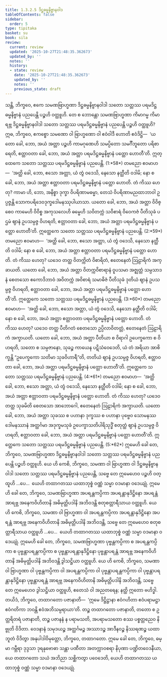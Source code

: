 ```yaml
---
title: 1.3.2.5 ဒိဋ္ဌဓမ္မနိဗ္ဗာနဝါဒ
tableOfContents: false
sidebar:
  order: 5
type: tipitaka
basket: su
book: sila
review:
  current: review
  updated: '2025-10-27T21:48:35.362673'
  updated_by: ''
  notes: ''
  history:
  - state: review
    date: '2025-10-27T21:48:35.362673'
    updated_by: ''
    notes: ''
    previous_state: draft
---
```



<ReviewStatus review={frontmatter.review} showDetails={true} />

<HypothesisAnnotation frontmatter={frontmatter} />

<DynamicBreadcrumb />

<Division number="93" book="sila" e="ch" v="6" p="33">

<Paragraph number="166" book="sila">
သန္တိ, ဘိက္ခဝေ, ဧကေ သမဏဗြာဟ္မဏာ ဒိဋ္ဌဓမ္မနိဗ္ဗာနဝါဒါ သတော <Emphasis>သတ္တဿ ပရမဒိဋ္ဌဓမ္မနိဗ္ဗာနံ</Emphasis> ပညပေန္တိ ပဉ္စဟိ ဝတ္ထူဟိ. တေ စ ဘောန္တော သမဏဗြာဟ္မဏာ ကိမာဂမ္မ ကိမာရဗ္ဘ ဒိဋ္ဌဓမ္မနိဗ္ဗာနဝါဒါ သတော သတ္တဿ ပရမဒိဋ္ဌဓမ္မနိဗ္ဗာနံ ပညပေန္တိ ပဉ္စဟိ ဝတ္ထူဟိ?
</Paragraph>

</Division>
<Division number="94" book="sila" e="ch" v="6" p="33">

<Paragraph number="167" book="sila">
ဣဓ, ဘိက္ခဝေ, ဧကစ္စော သမဏော ဝါ ဗြာဟ္မဏော ဝါ ဧဝံဝါဒီ ဟောတိ ဧဝံဒိဋ္ဌိ—  ‘ယတော ခေါ, ဘော, အယံ <Emphasis>အတ္တာ ပဉ္စဟိ ကာမဂုဏေဟိ သမပ္ပိတော</Emphasis> သမင်္ဂီဘူတော ပရိစာရေတိ, ဧတ္တာဝတာ ခေါ, ဘော, အယံ အတ္တာ <Emphasis>ပရမဒိဋ္ဌဓမ္မနိဗ္ဗာနံ ပတ္တော</Emphasis> ဟောတီ’တိ. ဣတ္ထေကေ သတော သတ္တဿ ပရမဒိဋ္ဌဓမ္မနိဗ္ဗာနံ ပညပေန္တိ. (1:*58*)
</Paragraph>

</Division>
<Division number="95" book="sila" e="ch" v="6" p="33">

<Paragraph number="168" book="sila">
တမညော ဧဝမာဟ—  ‘အတ္ထိ ခေါ, ဘော, ဧသော အတ္တာ, ယံ တွံ ဝဒေသိ, နေသော နတ္ထီတိ ဝဒါမိ; နော စ ခေါ, ဘော, အယံ အတ္တာ ဧတ္တာဝတာ ပရမဒိဋ္ဌဓမ္မနိဗ္ဗာနံ ပတ္တော ဟောတိ. တံ ကိဿ ဟေတု? ကာမာ ဟိ, ဘော, အနိစ္စာ ဒုက္ခာ ဝိပရိဏာမဓမ္မာ, တေသံ ဝိပရိဏာမညထာဘာဝါ ဥပ္ပဇ္ဇန္တိ သောကပရိဒေဝဒုက္ခဒေါမနဿုပါယာသာ. ယတော ခေါ, ဘော, အယံ <Emphasis>အတ္တာ</Emphasis> ဝိဝိစ္စေဝ ကာမေဟိ ဝိဝိစ္စ အကုသလေဟိ ဓမ္မေဟိ သဝိတက္ကံ သဝိစာရံ ဝိဝေကဇံ ပီတိသုခံ <Emphasis>ပဌမံ ဈာနံ ဥပသမ္ပဇ္ဇ</Emphasis> ဝိဟရတိ, ဧတ္တာဝတာ ခေါ, ဘော, အယံ အတ္တာ <Emphasis>ပရမဒိဋ္ဌဓမ္မနိဗ္ဗာနံ ပတ္တော</Emphasis> ဟောတီ’တိ. ဣတ္ထေကေ သတော သတ္တဿ ပရမဒိဋ္ဌဓမ္မနိဗ္ဗာနံ ပညပေန္တိ. (2:*59*)
</Paragraph>

</Division>
<Division number="96" book="sila" e="ch" v="6" p="34">

<Paragraph number="169" book="sila">
တမညော ဧဝမာဟ—  ‘အတ္ထိ ခေါ, ဘော, ဧသော အတ္တာ, ယံ တွံ ဝဒေသိ, နေသော နတ္ထီတိ ဝဒါမိ; နော စ ခေါ, ဘော, အယံ အတ္တာ ဧတ္တာဝတာ ပရမဒိဋ္ဌဓမ္မနိဗ္ဗာနံ ပတ္တော ဟောတိ. တံ ကိဿ ဟေတု? ယဒေဝ တတ္ထ ဝိတက္ကိတံ ဝိစာရိတံ, ဧတေနေတံ ဩဠာရိကံ အက္ခာယတိ. ယတော ခေါ, ဘော, အယံ <Emphasis>အတ္တာ</Emphasis> ဝိတက္ကဝိစာရာနံ ဝူပသမာ အဇ္ဈတ္တံ သမ္ပသာဒနံ စေတသော ဧကောဒိဘာဝံ အဝိတက္ကံ အဝိစာရံ သမာဓိဇံ ပီတိသုခံ <Emphasis>ဒုတိယံ ဈာနံ ဥပသမ္ပဇ္ဇ</Emphasis> ဝိဟရတိ, ဧတ္တာဝတာ ခေါ, ဘော, အယံ အတ္တာ <Emphasis>ပရမဒိဋ္ဌဓမ္မနိဗ္ဗာနံ ပတ္တော</Emphasis> ဟောတီ’တိ. ဣတ္ထေကေ သတော သတ္တဿ ပရမဒိဋ္ဌဓမ္မနိဗ္ဗာနံ ပညပေန္တိ. (3:*60*)
</Paragraph>

</Division>
<Division number="97" book="sila" e="ch" v="6" p="34">

<Paragraph number="170" book="sila">
တမညော ဧဝမာဟ—  ‘အတ္ထိ ခေါ, ဘော, ဧသော အတ္တာ, ယံ တွံ ဝဒေသိ, နေသော နတ္ထီတိ ဝဒါမိ; နော စ ခေါ, ဘော, အယံ အတ္တာ ဧတ္တာဝတာ ပရမဒိဋ္ဌဓမ္မနိဗ္ဗာနံ ပတ္တော ဟောတိ. တံ ကိဿ ဟေတု? ယဒေဝ တတ္ထ ပီတိဂတံ စေတသော ဥပ္ပိလာဝိတတ္တံ, ဧတေနေတံ ဩဠာရိကံ အက္ခာယတိ. ယတော ခေါ, ဘော, အယံ <Emphasis>အတ္တာ</Emphasis> ပီတိယာ စ ဝိရာဂါ ဥပေက္ခကော စ ဝိဟရတိ, သတော စ သမ္ပဇာနော, သုခဉ္စ ကာယေန ပဋိသံဝေဒေတိ, ယံ တံ အရိယာ အာစိက္ခန္တိ “ဥပေက္ခကော သတိမာ သုခဝိဟာရီ”တိ, <Emphasis>တတိယံ ဈာနံ ဥပသမ္ပဇ္ဇ</Emphasis> ဝိဟရတိ, ဧတ္တာဝတာ ခေါ, ဘော, အယံ အတ္တာ ပရမဒိဋ္ဌဓမ္မနိဗ္ဗာနံ ပတ္တော ဟောတီ’တိ. ဣတ္ထေကေ သတော သတ္တဿ ပရမဒိဋ္ဌဓမ္မနိဗ္ဗာနံ ပညပေန္တိ. (4:*61*)
</Paragraph>

</Division>
<Division number="98" book="sila" e="ch" v="6" p="34">

<Paragraph number="171" book="sila">
တမညော ဧဝမာဟ—  ‘အတ္ထိ ခေါ, ဘော, ဧသော အတ္တာ, ယံ တွံ ဝဒေသိ, နေသော နတ္ထီတိ ဝဒါမိ; နော စ ခေါ, ဘော, အယံ အတ္တာ ဧတ္တာဝတာ ပရမဒိဋ္ဌဓမ္မနိဗ္ဗာနံ ပတ္တော ဟောတိ. တံ ကိဿ ဟေတု? ယဒေဝ တတ္ထ သုခမိတိ စေတသော အာဘောဂေါ, ဧတေနေတံ ဩဠာရိကံ အက္ခာယတိ. ယတော ခေါ, ဘော, အယံ <Emphasis>အတ္တာ</Emphasis> သုခဿ စ ပဟာနာ ဒုက္ခဿ စ ပဟာနာ ပုဗ္ဗေဝ သောမနဿဒေါမနဿာနံ အတ္ထင်္ဂမာ အဒုက္ခမသုခံ ဥပေက္ခာသတိပါရိသုဒ္ဓိံ <Emphasis>စတုတ္ထံ ဈာနံ ဥပသမ္ပဇ္ဇ</Emphasis> ဝိဟရတိ, ဧတ္တာဝတာ ခေါ, ဘော, အယံ အတ္တာ <Emphasis>ပရမဒိဋ္ဌဓမ္မနိဗ္ဗာနံ ပတ္တော</Emphasis> ဟောတီ’တိ. ဣတ္ထေကေ သတော သတ္တဿ ပရမဒိဋ္ဌဓမ္မနိဗ္ဗာနံ ပညပေန္တိ. (5:*62*)
</Paragraph>

</Division>
<Division number="99" book="sila" e="ch" v="6" p="35">

<Paragraph number="172" book="sila">
ဣမေဟိ ခေါ တေ, ဘိက္ခဝေ, သမဏဗြာဟ္မဏာ ဒိဋ္ဌဓမ္မနိဗ္ဗာနဝါဒါ သတော သတ္တဿ ပရမဒိဋ္ဌဓမ္မနိဗ္ဗာနံ ပညပေန္တိ ပဉ္စဟိ ဝတ္ထူဟိ. ယေ ဟိ ကေစိ, ဘိက္ခဝေ, သမဏာ ဝါ ဗြာဟ္မဏာ ဝါ ဒိဋ္ဌဓမ္မနိဗ္ဗာနဝါဒါ သတော သတ္တဿ ပရမဒိဋ္ဌဓမ္မနိဗ္ဗာနံ ပညပေန္တိ, သဗ္ဗေ တေ ဣမေဟေဝ ပဉ္စဟိ ဝတ္ထူဟိ …ပေ…  ယေဟိ တထာဂတဿ ယထာဘုစ္စံ ဝဏ္ဏံ သမ္မာ ဝဒမာနာ ဝဒေယျုံ.
</Paragraph>

</Division>
<Division number="100" book="sila" e="ch" v="6" p="35">

<Paragraph number="173" book="sila">
ဣမေဟိ ခေါ တေ, ဘိက္ခဝေ, သမဏဗြာဟ္မဏာ အပရန္တကပ္ပိကာ အပရန္တာနုဒိဋ္ဌိနော အပရန္တံ အာရဗ္ဘ အနေကဝိဟိတာနိ အဓိမုတ္တိပဒါနိ အဘိဝဒန္တိ စတုစတ္တာရီသာယ ဝတ္ထူဟိ. ယေ ဟိ ကေစိ, ဘိက္ခဝေ, သမဏာ ဝါ ဗြာဟ္မဏာ ဝါ အပရန္တကပ္ပိကာ အပရန္တာနုဒိဋ္ဌိနော အပရန္တံ အာရဗ္ဘ အနေကဝိဟိတာနိ အဓိမုတ္တိပဒါနိ အဘိဝဒန္တိ, သဗ္ဗေ တေ ဣမေဟေဝ စတုစတ္တာရီသာယ ဝတ္ထူဟိ …ပေ…  ယေဟိ တထာဂတဿ ယထာဘုစ္စံ ဝဏ္ဏံ သမ္မာ ဝဒမာနာ ဝဒေယျုံ.
</Paragraph>

</Division>
<Division number="101" book="sila" e="ch" v="6" p="35">

<Paragraph number="174" book="sila">
ဣမေဟိ ခေါ တေ, ဘိက္ခဝေ, သမဏဗြာဟ္မဏာ ပုဗ္ဗန္တကပ္ပိကာ စ အပရန္တကပ္ပိကာ စ ပုဗ္ဗန္တာပရန္တကပ္ပိကာ စ ပုဗ္ဗန္တာပရန္တာနုဒိဋ္ဌိနော ပုဗ္ဗန္တာပရန္တံ အာရဗ္ဘ အနေကဝိဟိတာနိ အဓိမုတ္တိပဒါနိ အဘိဝဒန္တိ ဒွါသဋ္ဌိယာ ဝတ္ထူဟိ.
</Paragraph>

</Division>
<Division number="102" book="sila" e="ch" v="6" p="35">

<Paragraph number="175" book="sila">
ယေ ဟိ ကေစိ, ဘိက္ခဝေ, သမဏာ ဝါ ဗြာဟ္မဏာ ဝါ ပုဗ္ဗန္တကပ္ပိကာ ဝါ အပရန္တကပ္ပိကာ ဝါ ပုဗ္ဗန္တာပရန္တကပ္ပိကာ ဝါ ပုဗ္ဗန္တာပရန္တာနုဒိဋ္ဌိနော ပုဗ္ဗန္တာပရန္တံ အာရဗ္ဘ အနေကဝိဟိတာနိ အဓိမုတ္တိပဒါနိ အဘိဝဒန္တိ, သဗ္ဗေ တေ ဣမေဟေဝ ဒွါသဋ္ဌိယာ ဝတ္ထူဟိ, ဧတေသံ ဝါ အညတရေန; နတ္ထိ ဣတော ဗဟိဒ္ဓါ.
</Paragraph>

</Division>
<Division number="103" book="sila" e="ch" v="6" p="35">

<Paragraph number="176" book="sila">
တယိဒံ, ဘိက္ခဝေ, တထာဂတော ပဇာနာတိ—  ‘ဣမေ ဒိဋ္ဌိဋ္ဌာနာ ဧဝံဂဟိတာ ဧဝံပရာမဋ္ဌာ ဧဝံဂတိကာ ဘဝန္တိ ဧဝံအဘိသမ္ပရာယာ’တိ. တဉ္စ တထာဂတော ပဇာနာတိ, တတော စ ဥတ္တရိတရံ ပဇာနာတိ, တဉ္စ ပဇာနနံ န ပရာမသတိ, အပရာမသတော စဿ ပစ္စတ္တညေဝ နိဗ္ဗုတိ ဝိဒိတာ. ဝေဒနာနံ သမုဒယဉ္စ အတ္ထင်္ဂမဉ္စ အဿာဒဉ္စ အာဒီနဝဉ္စ နိဿရဏဉ္စ ယထာဘူတံ ဝိဒိတွာ အနုပါဒါဝိမုတ္တော, ဘိက္ခဝေ, တထာဂတော.
</Paragraph>

</Division>
<Division number="104" book="sila" e="ch" v="6" p="36">

<Paragraph number="177" book="sila">
ဣမေ ခေါ တေ, ဘိက္ခဝေ, ဓမ္မာ ဂမ္ဘီရာ ဒုဒ္ဒသာ ဒုရနုဗောဓာ သန္တာ ပဏီတာ အတက္ကာဝစရာ နိပုဏာ ပဏ္ဍိတဝေဒနီယာ, ယေ တထာဂတော သယံ အဘိညာ သစ္ဆိကတွာ ပဝေဒေတိ, ယေဟိ တထာဂတဿ ယထာဘုစ္စံ ဝဏ္ဏံ သမ္မာ ဝဒမာနာ ဝဒေယျုံ.
</Paragraph>
</Division>